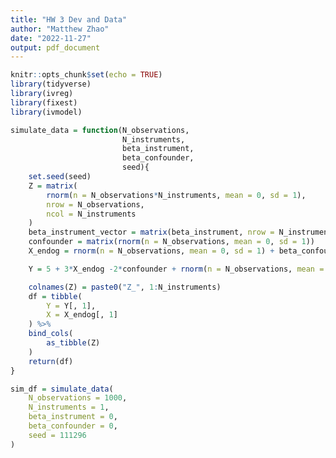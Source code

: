 ```yaml
---
title: "HW 3 Dev and Data"
author: "Matthew Zhao"
date: "2022-11-27"
output: pdf_document
---
```


```r
knitr::opts_chunk$set(echo = TRUE)
library(tidyverse)
library(ivreg)
library(fixest)
library(ivmodel)
```

```r
simulate_data = function(N_observations,
                         N_instruments,
                         beta_instrument,
                         beta_confounder,
                         seed){
    set.seed(seed)
    Z = matrix(
        rnorm(n = N_observations*N_instruments, mean = 0, sd = 1),
        nrow = N_observations,
        ncol = N_instruments
    )
    beta_instrument_vector = matrix(beta_instrument, nrow = N_instruments, ncol = 1)
    confounder = matrix(rnorm(n = N_observations, mean = 0, sd = 1))
    X_endog = rnorm(n = N_observations, mean = 0, sd = 1) + beta_confounder*confounder + Z %*% beta_instrument_vector

    Y = 5 + 3*X_endog -2*confounder + rnorm(n = N_observations, mean = 0, sd = 1)

    colnames(Z) = paste0("Z_", 1:N_instruments)
    df = tibble(
        Y = Y[, 1],
        X = X_endog[, 1]
    ) %>%
    bind_cols(
        as_tibble(Z)
    )
    return(df)
}

sim_df = simulate_data(
    N_observations = 1000,
    N_instruments = 1,
    beta_instrument = 0,
    beta_confounder = 0,
    seed = 111296
)
```


